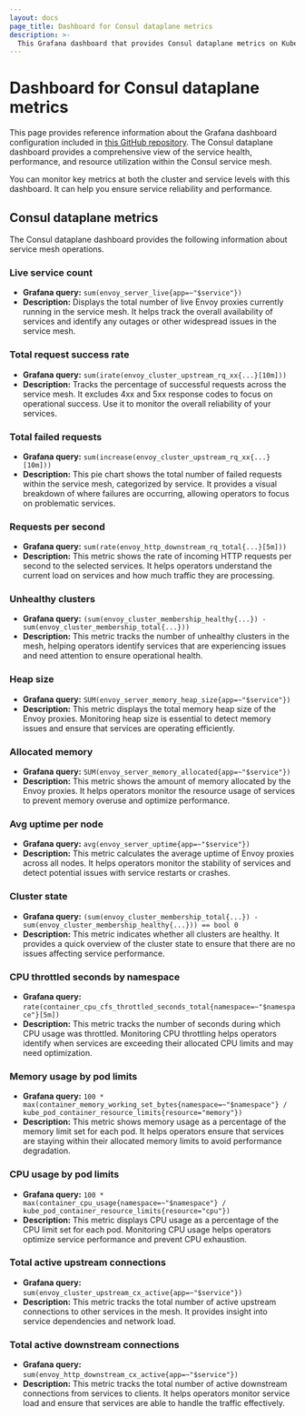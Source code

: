 ```yaml
---
layout: docs
page_title: Dashboard for Consul dataplane metrics
description: >-
  This Grafana dashboard that provides Consul dataplane metrics on Kubernetes deployments. Learn about the Grafana queries that produce the metrics and visualizations in this dashboard.
---
```


# Dashboard for Consul dataplane metrics

This page provides reference information about the Grafana dashboard configuration included in [this GitHub repository](https://github.com/YasminLorinKaygalak/GrafanaDemo/tree/main). The Consul dataplane dashboard provides a comprehensive view of the service health, performance, and resource utilization within the Consul service mesh. 

You can monitor key metrics at both the cluster and service levels with this dashboard. It can help you ensure service reliability and performance.

## Consul dataplane metrics

The Consul dataplane dashboard provides the following information about service mesh operations.

### Live service count

- **Grafana query:** `sum(envoy_server_live{app=~"$service"})`
- **Description:** Displays the total number of live Envoy proxies currently running in the service mesh. It helps track the overall availability of services and identify any outages or other widespread issues in the service mesh.

### Total request success rate

- **Grafana query:** `sum(irate(envoy_cluster_upstream_rq_xx{...}[10m]))`
- **Description:** Tracks the percentage of successful requests across the service mesh. It excludes 4xx and 5xx response codes to focus on operational success. Use it to monitor the overall reliability of your services.

### Total failed requests

- **Grafana query:** `sum(increase(envoy_cluster_upstream_rq_xx{...}[10m]))`
- **Description:** This pie chart shows the total number of failed requests within the service mesh, categorized by service. It provides a visual breakdown of where failures are occurring, allowing operators to focus on problematic services.

### Requests per second

- **Grafana query:** `sum(rate(envoy_http_downstream_rq_total{...}[5m]))`
- **Description:** This metric shows the rate of incoming HTTP requests per second to the selected services. It helps operators understand the current load on services and how much traffic they are processing.

### Unhealthy clusters

- **Grafana query:** `(sum(envoy_cluster_membership_healthy{...}) - sum(envoy_cluster_membership_total{...}))`
- **Description:** This metric tracks the number of unhealthy clusters in the mesh, helping operators identify services that are experiencing issues and need attention to ensure operational health.

### Heap size

- **Grafana query:** `SUM(envoy_server_memory_heap_size{app=~"$service"})`
- **Description:** This metric displays the total memory heap size of the Envoy proxies. Monitoring heap size is essential to detect memory issues and ensure that services are operating efficiently.

### Allocated memory

- **Grafana query:** `SUM(envoy_server_memory_allocated{app=~"$service"})`
- **Description:** This metric shows the amount of memory allocated by the Envoy proxies. It helps operators monitor the resource usage of services to prevent memory overuse and optimize performance.

### Avg uptime per node

- **Grafana query:** `avg(envoy_server_uptime{app=~"$service"})`
- **Description:** This metric calculates the average uptime of Envoy proxies across all nodes. It helps operators monitor the stability of services and detect potential issues with service restarts or crashes.

### Cluster state

- **Grafana query:** `(sum(envoy_cluster_membership_total{...}) - sum(envoy_cluster_membership_healthy{...})) == bool 0`
- **Description:** This metric indicates whether all clusters are healthy. It provides a quick overview of the cluster state to ensure that there are no issues affecting service performance.

### CPU throttled seconds by namespace

- **Grafana query:** `rate(container_cpu_cfs_throttled_seconds_total{namespace=~"$namespace"}[5m])`
- **Description:** This metric tracks the number of seconds during which CPU usage was throttled. Monitoring CPU throttling helps operators identify when services are exceeding their allocated CPU limits and may need optimization.

### Memory usage by pod limits

- **Grafana query:** `100 * max(container_memory_working_set_bytes{namespace=~"$namespace"}
 / kube_pod_container_resource_limits{resource="memory"})`
- **Description:** This metric shows memory usage as a percentage of the memory limit set for each pod. It helps operators ensure that services are staying within their allocated memory limits to avoid performance degradation.

### CPU usage by pod limits

- **Grafana query:** `100 * max(container_cpu_usage{namespace=~"$namespace"} / kube_pod_container_resource_limits{resource="cpu"})`
- **Description:** This metric displays CPU usage as a percentage of the CPU limit set for each pod. Monitoring CPU usage helps operators optimize service performance and prevent CPU exhaustion.

### Total active upstream connections

- **Grafana query:** `sum(envoy_cluster_upstream_cx_active{app=~"$service"})`
- **Description:** This metric tracks the total number of active upstream connections to other services in the mesh. It provides insight into service dependencies and network load.

### Total active downstream connections

- **Grafana query:** `sum(envoy_http_downstream_cx_active{app=~"$service"})`
- **Description:** This metric tracks the total number of active downstream connections from services to clients. It helps operators monitor service load and ensure that services are able to handle the traffic effectively.


